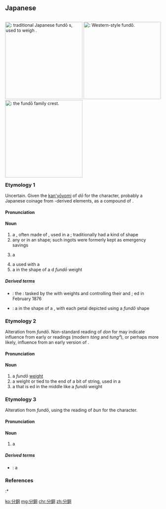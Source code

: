 ==Japanese==
<div style="float:right;">
{{wikipedia|lang=ja}}
[[File:Gotou-fundou-10.jpg|thumb|250px|{{lang|ja|分銅}}: traditional Japanese '''''fundō'' {{l|en|weight}}s''', used to weigh {{l|en|coinage}}.]]
[[File:Weights_cyl.JPG|thumb|250px|{{lang|ja|分銅}}: Western-style '''''fundō'''''.]]
[[File:Fundou-Kamon.svg|thumb|250px|{{lang|ja|分銅}}: the '''''fundō''''' family crest.]]
</div>

===Etymology 1===
{{ja-kanjitab|ふん|どう|yomi=on}}

Uncertain. Given the [[慣用読み#Japanese|kan'yōyomi]] of ''dō'' for the {{m|ja|銅}} character, probably a Japanese coinage from {{cog|ltc|-}}-derived elements, as a compound of {{compound|lang=ja|sort=ふんどう|分|tr1=fun|pos1=a unit of weight, roughly 375 {{l|en|milligram}}s|銅|tr2=dō|t2=copper}}.

====Pronunciation====
{{ja-pron|yomi=o|ふんどう|acc=0|acc_ref=DJR,NHK}}

====Noun====
{{ja-noun|ふんどう}}

# a {{l|en|metal}} {{l|en|weight}}, often made of {{l|en|copper}}, used in a {{l|en|balance}} {{l|en|scale}}; traditionally had a kind of {{l|en|hourglass}} shape
# any {{l|en|gold}} or {{l|en|silver}} {{l|en|ingot}} {{l|en|cast}} in an {{l|en|hourglass}} shape; such ingots were formerly kept as emergency savings
# {{lb|ja|sort=ふんどう|obsolete|slang}} a {{m|ja|二朱銀|tr=nishugin||{{w|Edo period|Edo-period}} coin of refined silver}}
# a {{l|en|weight}} used with a {{l|en|balance}} {{l|en|scale}}
# a {{m|ja|家紋|tr=kamon||{{l|en|family}} {{l|en|crest}}}} in the shape of a {{l|en|stylize}}d ''fundō'' weight

=====Derived terms=====
* {{ja-r|分銅座|^ふんどう-ざ}}: the {{l|en|weights}} {{l|en|guild}}: tasked by the {{w|Edo period|Edo}} {{l|en|shogunate}} with {{l|en|standardize|standardizing}} weights and controlling their {{l|en|manufacture}} and {{l|en|distribution}}; {{l|en|abolish}}ed in February 1876
* {{ja-r|分銅桜|ふんどう-ざくら}}: a {{m|ja|家紋|tr=kamon||{{l|en|family}} {{l|en|crest}}}} in the shape of a {{m|ja|桜|tr=sakura||cherry blossom}}, with each petal depicted using a ''fundō'' shape

===Etymology 2===
{{ja-kanjitab|ふん|どん|yomi=irreg}}

Alteration from ''fundō''. Non-standard reading of ''don'' for {{m|ja|銅}} may indicate influence from early {{cog|cmn|-}} or {{cog|yue|-}} readings (modern ''tóng'' and ''tung²''), or perhaps more likely, influence from an early version of {{cog|ko|銅|tr=dong}}.

====Pronunciation====
{{ja-pron|yomi=irr|ふんどん}}

====Noun====
{{ja-noun|ふんどん}}

# a ''fundō'' [[weight]]
# a {{l|en|silver}} weight or {{m|ja|橙|tr=daidai||bitter orange}} tied to the end of a bit of string, used in a {{m|ja|宝引き|tr=hōbiki|pos=a kind of {{l|en|lottery}} or {{l|en|draw straws}}}}
# a {{l|en|shape}} that is {{l|en|pinch}}ed in the middle like a ''fundō'' weight

===Etymology 3===
{{ja-kanjitab|ぶん|どう|yomi=o}}

Alteration from ''fundō'', using the [[呉音#Japanese|{{lang|ja|sc=Latn|goon}}]] reading of ''bun'' for the {{m|ja|分}} character.

====Pronunciation====
{{ja-pron|yomi=o|ぶんどう}}

====Noun====
{{ja-noun|ぶんどう}}

# a {{l|en|weight}}

=====Derived terms=====
* {{ja-r|分銅秤|ぶんどう-ばかり}}: a {{l|en|balance}} {{l|en|scale}}

===References===
<references/>
:* {{R:Kokugo Dai Jiten}}

[[ko:分銅]]
[[mg:分銅]]
[[chr:分銅]]
[[zh:分銅]]